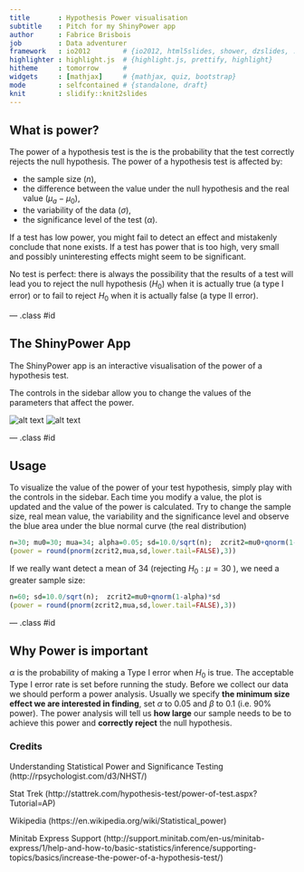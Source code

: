 ```yaml
---
title       : Hypothesis Power visualisation
subtitle    : Pitch for my ShinyPower app
author      : Fabrice Brisbois
job         : Data adventurer
framework   : io2012        # {io2012, html5slides, shower, dzslides, ...}
highlighter : highlight.js  # {highlight.js, prettify, highlight}
hitheme     : tomorrow      # 
widgets     : [mathjax]     # {mathjax, quiz, bootstrap}
mode        : selfcontained # {standalone, draft}
knit        : slidify::knit2slides
---
```


## What is power?

The power of a hypothesis test is the is the probability that the test correctly rejects the null hypothesis. The power of a hypothesis test is affected by:

- the sample size ($n$),
- the difference between the value under the null hypothesis and the real value  ($\mu_a-\mu_0$),
- the variability of the data ($\sigma$),
- the significance level of the test ($\alpha$).

If a test has low power, you might fail to detect an effect and mistakenly conclude that none exists.
If a test has power that is too high, very small and possibly uninteresting effects might seem to be significant. 

No test is perfect: there is always the possibility that the results of a test will lead you to reject the null hypothesis ($H_0$) when it is actually true (a type I error) or to fail to reject $H_0$ when it is actually false (a type II error).

--- .class #id 

## The ShinyPower App

The ShinyPower app is an interactive visualisation of the power of a hypothesis test.

The controls in the sidebar allow you to change the values of the parameters that affect the power.

![alt text](images/shinypower02.png)
![alt text](images/shinypower01.png)

--- .class #id 

## Usage

To visualize the value of the power of your test hypothesis, simply play with the controls in the sidebar. Each time you modify a value, the plot is updated and the value of the power is calculated. Try to change the sample size, real mean value, the variability and the significance level and observe the blue area under the blue normal curve (the real distribution)

```r
n=30; mu0=30; mua=34; alpha=0.05; sd=10.0/sqrt(n);  zcrit2=mu0+qnorm(1-alpha)*sd
(power = round(pnorm(zcrit2,mua,sd,lower.tail=FALSE),3))
```

If we really want detect a mean of 34 (rejecting $H_0:\mu=30$ ), we need a greater sample size:

```r
n=60; sd=10.0/sqrt(n);  zcrit2=mu0+qnorm(1-alpha)*sd
(power = round(pnorm(zcrit2,mua,sd,lower.tail=FALSE),3))
```

--- .class #id 

## Why Power is important

$\alpha$ is the probability of making a Type I error when $H_0$ is true. The acceptable Type I error rate is set before running the study. Before we collect our data we should perform a power analysis. Usually we specify **the minimum size effect we are interested in finding**, set $\alpha$ to 0.05 and $\beta$ to 0.1 (i.e. 90% power). The power analysis will tell us **how large** our sample needs to be to achieve this power and **correctly reject** the null hypothesis.

### Credits

Understanding Statistical Power and Significance Testing (http://rpsychologist.com/d3/NHST/)

Stat Trek (http://stattrek.com/hypothesis-test/power-of-test.aspx?Tutorial=AP)

Wikipedia (https://en.wikipedia.org/wiki/Statistical_power)

Minitab Express Support (http://support.minitab.com/en-us/minitab-express/1/help-and-how-to/basic-statistics/inference/supporting-topics/basics/increase-the-power-of-a-hypothesis-test/)

<style>
strong {
  font-weight: bold;
}
em {
  font-style: italic;
}
</style>
